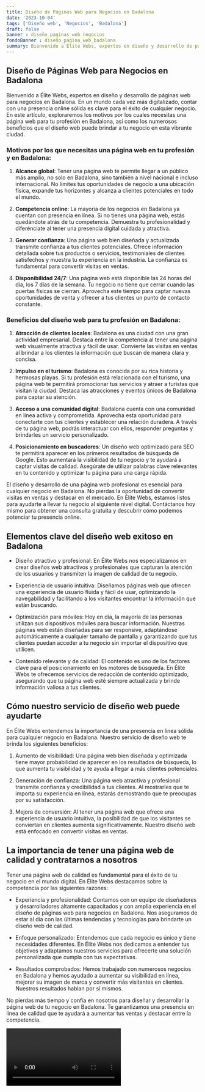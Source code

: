 ```yaml
---
title: Diseño de Páginas Web para Negocios en Badalona
date: '2023-10-04'
tags: ['Diseño web', 'Negocios', 'Badalona']
draft: false
banner : diseño_paginas_web_negocios
fondoBanner : diseño_pagina_web_badalona
summary: Bienvenido a Élite Webs, expertos en diseño y desarrollo de páginas web para negocios en Badalona. En un mundo cada vez más digitalizado, contar con una presencia online sólida es clave para el éxito de cualquier negocio. En este artículo, exploraremos los motivos por los cuales necesitas una página web para tu profesión en Badalona, así como los numerosos beneficios que el diseño web puede brindar a tu negocio en esta vibrante ciudad.
---
```


## Diseño de Páginas Web para Negocios en Badalona

Bienvenido a Élite Webs, expertos en diseño y desarrollo de páginas web para negocios en Badalona. En un mundo cada vez más digitalizado, contar con una presencia online sólida es clave para el éxito de cualquier negocio. En este artículo, exploraremos los motivos por los cuales necesitas una página web para tu profesión en Badalona, así como los numerosos beneficios que el diseño web puede brindar a tu negocio en esta vibrante ciudad.

### **Motivos por los que necesitas una página web en tu profesión y en Badalona:**

1. **Alcance global**: Tener una página web te permite llegar a un público más amplio, no solo en Badalona, sino también a nivel nacional e incluso internacional. No limites tus oportunidades de negocio a una ubicación física, expande tus horizontes y alcanza a clientes potenciales en todo el mundo.

2. **Competencia online**: La mayoría de los negocios en Badalona ya cuentan con presencia en línea. Si no tienes una página web, estás quedándote atrás de tu competencia. Demuestra tu profesionalidad y diferénciate al tener una presencia digital cuidada y atractiva.

3. **Generar confianza**: Una página web bien diseñada y actualizada transmite confianza a tus clientes potenciales. Ofrece información detallada sobre tus productos o servicios, testimoniales de clientes satisfechos y muestra tu experiencia en la industria. La confianza es fundamental para convertir visitas en ventas.

4. **Disponibilidad 24/7**: Una página web está disponible las 24 horas del día, los 7 días de la semana. Tu negocio no tiene que cerrar cuando las puertas físicas se cierran. Aprovecha este tiempo para captar nuevas oportunidades de venta y ofrecer a tus clientes un punto de contacto constante.

### **Beneficios del diseño web para tu profesión en Badalona:**

1. **Atracción de clientes locales**: Badalona es una ciudad con una gran actividad empresarial. Destaca entre la competencia al tener una página web visualmente atractiva y fácil de usar. Convierte las visitas en ventas al brindar a los clientes la información que buscan de manera clara y concisa.

2. **Impulso en el turismo**: Badalona es conocida por su rica historia y hermosas playas. Si tu profesión está relacionada con el turismo, una página web te permitirá promocionar tus servicios y atraer a turistas que visitan la ciudad. Destaca las atracciones y eventos únicos de Badalona para captar su atención.

3. **Acceso a una comunidad digital**: Badalona cuenta con una comunidad en línea activa y comprometida. Aprovecha esta oportunidad para conectarte con tus clientes y establecer una relación duradera. A través de tu página web, podrás interactuar con ellos, responder preguntas y brindarles un servicio personalizado.

4. **Posicionamiento en buscadores**: Un diseño web optimizado para SEO te permitirá aparecer en los primeros resultados de búsqueda de Google. Esto aumentará la visibilidad de tu negocio y te ayudará a captar visitas de calidad. Asegúrate de utilizar palabras clave relevantes en tu contenido y optimizar tu página para una carga rápida.

El diseño y desarrollo de una página web profesional es esencial para cualquier negocio en Badalona. No pierdas la oportunidad de convertir visitas en ventas y destacar en el mercado. En Élite Webs, estamos listos para ayudarte a llevar tu negocio al siguiente nivel digital. Contáctanos hoy mismo para obtener una consulta gratuita y descubrir cómo podemos potenciar tu presencia online.

<GifSeo />

<Cta />

## Elementos clave del diseño web exitoso en Badalona

- Diseño atractivo y profesional: En Élite Webs nos especializamos en crear diseños web atractivos y profesionales que capturan la atención de los usuarios y transmiten la imagen de calidad de tu negocio.

- Experiencia de usuario intuitiva: Diseñamos páginas web que ofrecen una experiencia de usuario fluida y fácil de usar, optimizando la navegabilidad y facilitando a los visitantes encontrar la información que están buscando.

- Optimización para móviles: Hoy en día, la mayoría de las personas utilizan sus dispositivos móviles para buscar información. Nuestras páginas web están diseñadas para ser responsive, adaptándose automáticamente a cualquier tamaño de pantalla y garantizando que tus clientes puedan acceder a tu negocio sin importar el dispositivo que utilicen.

- Contenido relevante y de calidad: El contenido es uno de los factores clave para el posicionamiento en los motores de búsqueda. En Élite Webs te ofrecemos servicios de redacción de contenido optimizado, asegurando que tu página web esté siempre actualizada y brinde información valiosa a tus clientes.

## Cómo nuestro servicio de diseño web puede ayudarte

En Élite Webs entendemos la importancia de una presencia en línea sólida para cualquier negocio en Badalona. Nuestro servicio de diseño web te brinda los siguientes beneficios:

1. Aumento de visibilidad: Una página web bien diseñada y optimizada tiene mayor probabilidad de aparecer en los resultados de búsqueda, lo que aumenta tu visibilidad y te ayuda a llegar a más clientes potenciales.

2. Generación de confianza: Una página web atractiva y profesional transmite confianza y credibilidad a tus clientes. Al mostrarles que te importa su experiencia en línea, estarás demostrando que te preocupas por su satisfacción.

3. Mejora de conversión: Al tener una página web que ofrece una experiencia de usuario intuitiva, la posibilidad de que los visitantes se conviertan en clientes aumenta significativamente. Nuestro diseño web está enfocado en convertir visitas en ventas.

## La importancia de tener una página web de calidad y contratarnos a nosotros

Tener una página web de calidad es fundamental para el éxito de tu negocio en el mundo digital. En Élite Webs destacamos sobre la competencia por las siguientes razones:

- Experiencia y profesionalidad: Contamos con un equipo de diseñadores y desarrolladores altamente capacitados y con amplia experiencia en el diseño de páginas web para negocios en Badalona. Nos aseguramos de estar al día con las últimas tendencias y tecnologías para brindarte un diseño web de calidad.

- Enfoque personalizado: Entendemos que cada negocio es único y tiene necesidades diferentes. En Élite Webs nos dedicamos a entender tus objetivos y adaptamos nuestros servicios para ofrecerte una solución personalizada que cumpla con tus expectativas.

- Resultados comprobados: Hemos trabajado con numerosos negocios en Badalona y hemos ayudado a aumentar su visibilidad en línea, mejorar su imagen de marca y convertir más visitantes en clientes. Nuestros resultados hablan por sí mismos.

No pierdas más tiempo y confía en nosotros para diseñar y desarrollar la página web de tu negocio en Badalona. Te garantizamos una presencia en línea de calidad que te ayudará a aumentar tus ventas y destacar entre la competencia.

<Video />

<CtaBot job='Negocios' city='Badalona'/>

<Gmaps query='Badalona+españa+maps' />